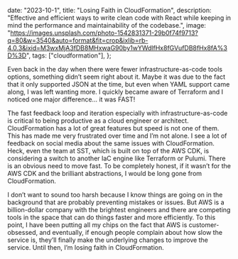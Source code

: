 
  date: "2023-10-1",
  title: "Losing Faith in CloudFormation",
  description:
    "Effective and efficient ways to write clean code with React while keeping in mind the performance and maintainability of the codebase.",
  image:
    "https://images.unsplash.com/photo-1542831371-29b0f74f9713?q=80&w=3540&auto=format&fit=crop&ixlib=rb-4.0.3&ixid=M3wxMjA3fDB8MHxwaG90by1wYWdlfHx8fGVufDB8fHx8fA%3D%3D",
  tags: ["cloudformation"],
};


Even back in the day when there were fewer infrastructure-as-code tools options, something didn’t seem right about it. Maybe it was due to the fact that it only supported JSON at the time, but even when YAML support came along, I was left wanting more. I quickly became aware of Terraform and I noticed one major difference… it was FAST!

The fast feedback loop and iteration especially with infrastructure-as-code is critical to being productive as a cloud engineer or architect. CloudFormation has a lot of great features but speed is not one of them. This has made me very frustrated over time and I’m not alone. I see a lot of feedback on social media about the same issues with CloudFormation. Heck, even the team at SST, which is built on top of the AWS CDK, is considering a switch to another IaC engine like Terraform or Pulumi. There is an obvious need to move fast. To be completely honest, if it wasn’t for the AWS CDK and the brilliant abstractions, I would be long gone from CloudFormation.

I don’t want to sound too harsh because I know things are going on in the background that are probably preventing mistakes or issues. But AWS is a billion-dollar company with the brightest engineers and there are competing tools in the space that can do things faster and more efficiently. To this point, I have been putting all my chips on the fact that AWS is customer-obsessed, and eventually, if enough people complain about how slow the service is, they’ll finally make the underlying changes to improve the service. Until then, I’m losing faith in CloudFormation.
